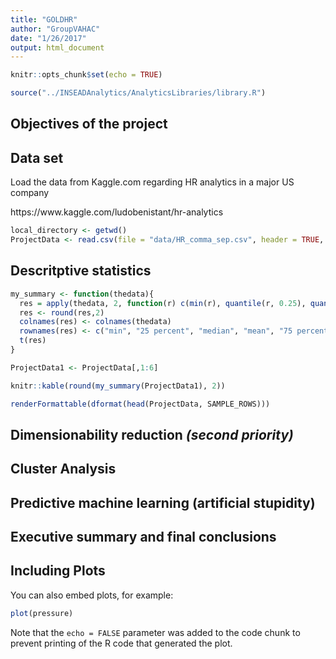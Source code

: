 ```yaml
---
title: "GOLDHR"
author: "GroupVAHAC"
date: "1/26/2017"
output: html_document
---
```


```r
knitr::opts_chunk$set(echo = TRUE)
```

```r
source("../INSEADAnalytics/AnalyticsLibraries/library.R")
```


## Objectives of the project


## Data set
Load the data from Kaggle.com regarding HR analytics in a major US company

https://www.kaggle.com/ludobenistant/hr-analytics

```r
local_directory <- getwd()
ProjectData <- read.csv(file = "data/HR_comma_sep.csv", header = TRUE, sep=",")
```

## Descritptive statistics

```r
my_summary <- function(thedata){
  res = apply(thedata, 2, function(r) c(min(r), quantile(r, 0.25), quantile(r, 0.5), mean(r), quantile(r, 0.75), max(r), sd(r)))
  res <- round(res,2)
  colnames(res) <- colnames(thedata)
  rownames(res) <- c("min", "25 percent", "median", "mean", "75 percent", "max", "std")
  t(res)
}

ProjectData1 <- ProjectData[,1:6]

knitr::kable(round(my_summary(ProjectData1), 2))
```

```r
renderFormattable(dformat(head(ProjectData, SAMPLE_ROWS)))

```


## Dimensionability reduction *(second priority)*

## Cluster Analysis

## Predictive machine learning (artificial stupidity)

## Executive summary and final conclusions

## Including Plots

You can also embed plots, for example:

```r
plot(pressure)
```

Note that the `echo = FALSE` parameter was added to the code chunk to prevent printing of the R code that generated the plot.
